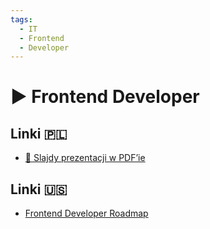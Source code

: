 ```yaml
---
tags:
  - IT
  - Frontend
  - Developer
---
```



# ▶️ Frontend Developer

<VimeoPlayer videoId="742611738" />

## Linki 🇵🇱

- [📄 Slajdy prezentacji w PDF’ie](/download/slidev/1-1-2-frontend-developer.pdf)

## Linki 🇺🇸

- [Frontend Developer Roadmap](https://roadmap.sh/frontend)

